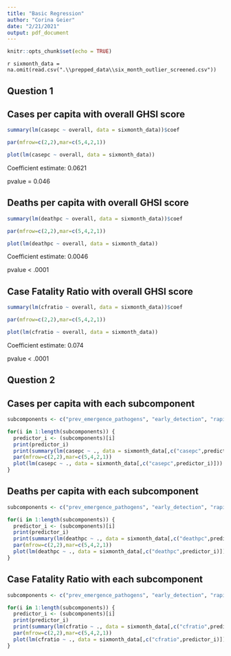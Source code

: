 ```yaml
---
title: "Basic Regression"
author: "Corina Geier"
date: "2/21/2021"
output: pdf_document
---
```


```r
knitr::opts_chunk$set(echo = TRUE)
```

`r sixmonth_data = na.omit(read.csv(".\\prepped_data\\six_month_outlier_screened.csv"))`

## Question 1

## Cases per capita with overall GHSI score

```r

summary(lm(casepc ~ overall, data = sixmonth_data))$coef

par(mfrow=c(2,2),mar=c(5,4,2,1))

plot(lm(casepc ~ overall, data = sixmonth_data))

```

Coefficient estimate: 0.0621

pvalue = 0.046

## Deaths per capita with overall GHSI score


``` r

summary(lm(deathpc ~ overall, data = sixmonth_data))$coef

par(mfrow=c(2,2),mar=c(5,4,2,1))

plot(lm(deathpc ~ overall, data = sixmonth_data))

```

Coefficient estimate: 0.0046

pvalue < .0001

## Case Fatality Ratio with overall GHSI score 


```r

summary(lm(cfratio ~ overall, data = sixmonth_data))$coef

par(mfrow=c(2,2),mar=c(5,4,2,1))

plot(lm(cfratio ~ overall, data = sixmonth_data))

```

Coefficient estimate: 0.074

pvalue < .0001


## Question 2

## Cases per capita with each subcomponent

```r

subcomponents <- c("prev_emergence_pathogens", "early_detection", "rapid_response", "robust_health_sector", "commitments", "risk_environment")

for(i in 1:length(subcomponents)) {
  predictor_i <- (subcomponents)[i]
  print(predictor_i)
  print(summary(lm(casepc ~ ., data = sixmonth_data[,c("casepc",predictor_i)]))$coef)
  par(mfrow=c(2,2),mar=c(5,4,2,1))
  plot(lm(casepc ~ ., data = sixmonth_data[,c("casepc",predictor_i)]))
}


```



## Deaths per capita with each subcomponent

```r
subcomponents <- c("prev_emergence_pathogens", "early_detection", "rapid_response", "robust_health_sector", "commitments", "risk_environment")

for(i in 1:length(subcomponents)) {
  predictor_i <- (subcomponents)[i]
  print(predictor_i)
  print(summary(lm(deathpc ~ ., data = sixmonth_data[,c("deathpc",predictor_i)]))$coef)
  par(mfrow=c(2,2),mar=c(5,4,2,1))
  plot(lm(deathpc ~ ., data = sixmonth_data[,c("deathpc",predictor_i)]))
}


```

## Case Fatality Ratio with each subcomponent

```r
subcomponents <- c("prev_emergence_pathogens", "early_detection", "rapid_response", "robust_health_sector", "commitments", "risk_environment")

for(i in 1:length(subcomponents)) {
  predictor_i <- (subcomponents)[i]
  print(predictor_i)
  print(summary(lm(cfratio ~ ., data = sixmonth_data[,c("cfratio",predictor_i)]))$coef)
  par(mfrow=c(2,2),mar=c(5,4,2,1))
  plot(lm(cfratio ~ ., data = sixmonth_data[,c("cfratio",predictor_i)]))
}


```

